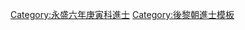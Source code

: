 {{Navbox
|name = 永盛六年庚寅科庭試進士榜
|title = [[後黎朝進士列表|永盛六年（1710年）庚寅科庭試進士榜]]
|titlestyle = background-color:#FFD700;
|image =
|style = width:100%;text-align:center; 
|groupstyle = text-align:center; background-color:#FFD700;
|liststyle = text-align:center;
|state = {{{state<includeonly>|collapsed</includeonly>}}}

|group1 = 第一甲<br>勅賜進士及第<br>共1名
|list1 = [[探花]]：'''[[范謙益]]'''

|group2 = 第二甲<br>勅賜進士出身<br>共1名
|list2 = [[阮公𡧩]]

|group3 = 第三甲<br>勅賜同進士出身<br>共19名
|list3 = [[阮璫|阮　璫]] - [[黎偉|黎　偉]] - [[阮同霖]] - [[阮國靖]] - [[黎克純]] - [[阮德朗]] - [[洪灝|洪　灝]] - [[阮光暘]] - [[黎有謀]]<br>[[杜令名]] - [[阮曰秀]] - [[范廷鏡]] - [[鄧鏗 (越南)|鄧　鏗]] - [[管名洋]] - [[段光容]] - [[范維基]] - [[阮登基]] - [[黃公寳]] - [[吳興教]]

|belowstyle = text-align: center; background-color:#FFD700;
|below='''前一科：[[Template:永盛二年丙戌科庭試進士榜|永盛二年丙戌科]]　'''·'''　後一科：[[Template:永盛八年壬辰科庭試進士榜|永盛八年壬辰科]]'''
}}
[[Category:永盛六年庚寅科進士]]
<noinclude>[[Category:永盛六年庚寅科進士| ]]
[[Category:後黎朝進士模板]]</noinclude>